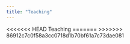 ```yaml
---
title: "Teaching"
---
```

<<<<<<< HEAD
Teaching
=======
>>>>>>> 86912c7c0f58a3cc0718d1b70bf61a7c73dae081
